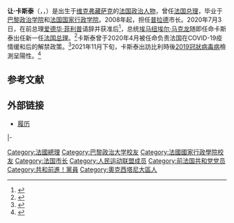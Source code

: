 {{noteTA
|G1=People
|1=zh-hans:埃马纽埃尔·马克龙; zh-tw:艾曼紐·馬克宏; zh-hk:伊曼努爾·馬克龍;
|2=zh-hans:埃马纽埃尔;zh-tw:艾曼紐;zh-hk:伊曼努爾;
|3=zh-hans:马克龙;zh-tw:馬克宏;zh-hk:馬克龍;
}}
{{Expand language|1=fr|time=2020-07-03T14:06:42+00:00}}
{{Infobox officeholder
|name           = 让·卡斯泰
|native_name    = Jean Castex
|image          = Portrait_Jean_Castex_(cropped).jpg
|caption        = 2020年的卡斯泰
|office         = {{flagicon|FRA}} [[法国总理列表|第173任]][[法國總理|法國總理]]
|president      = [[埃马纽埃尔·马克龙|埃马纽埃尔·马克龙]]
|term_start     = 2020年7月3日
|term_end       =  2022年5月16日
|predecessor    = [[爱德华·菲利普|爱德华·菲利普]]
|successor      = [[伊麗莎白·博爾內|-{zh-hk:伊莉莎伯;zh-cn:伊丽莎白;zh-tw:伊莉莎白;}-·博爾內]]
|birth_date     = {{birth date and age|1965|7|25}}
|birth_place    = {{FRA}}[[热尔省|热尔省]][[维克弗藏萨克|维克弗藏萨克]]
|death_date     = 
|death_place    = 
|party          = [[共和黨_(法國)|法国共和党]]（2015年－2020年）<br>[[共和國前進！|共和國前進！]]（2020年－至今）
}}
'''让·卡斯泰'''（{{Lang-fr|Jean Castex}}，{{IPA-fr|ʒɑ̃ kas.tɛks}}，{{bd|1965年|7月25日}}）是出生于[[维克弗藏萨克|维克弗藏萨克]]的[[法国|法国]][[政治人物|政治人物]]，曾任[[法国总理|法国总理]]，毕业于[[巴黎政治学院|巴黎政治学院]]和[[国家行政学院_(法国)|法国国家行政学院]]。2008年起，担任[[普拉德|普拉德]]市长。2020年7月3日，在前总理[[爱德华·菲利普|爱德华·菲利普]]请辞并获准后<ref>{{Cite web|title=M. Edouard PHILIPPE a remis ce jour la démission du Gouvernement au Président de la République, qui l’a acceptée.|url=https://www.elysee.fr/emmanuel-macron/2020/07/03/m-edouard-philippe-a-remis-ce-jour-la-demission-du-gouvernement-au-president-de-la-republique-qui-la-acceptee|accessdate=2020-07-03|author=Élysée|date=2020-07-03|format=|publisher=Élysée|language=France|archive-date=2020-07-05|archive-url=https://web.archive.org/web/20200705015801/https://www.elysee.fr/emmanuel-macron/2020/07/03/m-edouard-philippe-a-remis-ce-jour-la-demission-du-gouvernement-au-president-de-la-republique-qui-la-acceptee|dead-url=no}}</ref>，总统[[埃马纽埃尔·马克龙|埃马纽埃尔·马克龙]]随即任命卡斯泰出任新一任[[法国总理|法国总理]]。<ref>{{Cite web|title=Jean CASTEX nommé Premier ministre|url=https://www.elysee.fr/emmanuel-macron/2020/07/03/jean-castex-nomme-premier-ministre|accessdate=2020-07-03|author=Élysée|date=2020-07-03|format=|publisher=Élysée|language=France|archive-date=2020-07-05|archive-url=https://web.archive.org/web/20200705013924/https://www.elysee.fr/emmanuel-macron/2020/07/03/jean-castex-nomme-premier-ministre|dead-url=no}}</ref>卡斯泰曾于2020年4月被任命负责法国在COVID-19疫情缓和后的解禁政策。<ref>{{Cite news|url=https://www.reuters.com/article/us-france-politics-castex/macron-names-jean-castex-as-prime-minister-in-government-overhaul-idUSKBN2441BH|title=Macron names Jean Castex as prime minister in government overhaul|author=REUTERS|date=2020-07-03|work=WORLD NEWS|publisher=|accessdate=2020-07-03|language=en|format=|archive-date=2020-07-04|archive-url=https://web.archive.org/web/20200704093932/https://www.reuters.com/article/us-france-politics-castex/macron-names-jean-castex-as-prime-minister-in-government-overhaul-idUSKBN2441BH|dead-url=no}}</ref>2021年11月下旬，卡斯泰出訪比利時後[[2019冠狀病毒病|2019冠狀病毒病]]檢測呈陽性。<ref>{{cite news |title=法国总理卡斯泰确诊感染新冠病毒 |url=https://www.rfi.fr/cn/%E6%B3%95%E5%9B%BD/20211122-%E6%B3%95%E5%9B%BD%E6%80%BB%E7%90%86%E5%8D%A1%E6%96%AF%E6%B3%B0%E7%A1%AE%E8%AF%8A%E6%84%9F%E6%9F%93%E6%96%B0%E5%86%A0%E7%97%85%E6%AF%92}}</ref>

== 参考文献 ==
{{Reflist|30em}}

==外部链接==
*[http://www.prades.com/articles-1/7-49-cv-maire/ 履历]{{Wayback|url=http://www.prades.com/articles-1/7-49-cv-maire/ |date=20200703170438 }}

{{s-start}}
{{s-off}}
{{s-bef|before=[[爱德华·菲利普|爱德华·菲利普]]}}
{{s-ttl|title=[[法国总理|法国总理]]|years=2020年–2022年}}
{{s-aft|after=[[伊麗莎白·博爾內|-{zh-hk:伊莉莎伯;zh-cn:伊丽莎白;zh-tw:伊莉莎白;}-·博爾內]]}}
|-
{{s-bef|before=让-弗朗索瓦·丹尼斯}}
{{s-ttl|title=[[普拉德|普拉德]][[市长_(法国)|市长]]|years=2008–2020年}}
{{s-aft|after=伊夫·德爾科}}

{{s-prec|france}}
{{s-bef|before=[[埃马纽埃尔·马克龙|埃马纽埃尔·马克龙]]|as=[[法国总统|总统]]}}
{{s-ttl|title={{tsl|en|French order of precedence|法国总统继任顺序}}<br />''{{small|作为首相}}''|years=}}
{{s-aft|after={{tsl|en|Gérard Larcher|杰拉德·拉彻}}<br />''{{small|{{nowrap|作为{{tsl|en|List of Presidents of the Senate of France|法国参议院主席列表|参议院主席}}}}}}''}}
{{s-end}}
{{法国政府首脑}}
{{Authority control}}

{{DEFAULTSORT:Castex, Jean}}
[[Category:法國總理|Category:法國總理]]
[[Category:巴黎政治大学校友|Category:巴黎政治大学校友]]
[[Category:法國國家行政學院校友|Category:法國國家行政學院校友]]
[[Category:法国市长|Category:法国市长]]
[[Category:人民运动联盟成员|Category:人民运动联盟成员]]
[[Category:前法国共和党党员|Category:前法国共和党党员]]
[[Category:共和前進！黨員|Category:共和前進！黨員]]
[[Category:奧克西塔尼大區人|Category:奧克西塔尼大區人]]